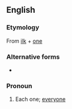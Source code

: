 ==English==

===Etymology===
From [[ilk]] + [[one]]

===Alternative forms===
* {{l|en|ilkoon}}

===Pronoun===
{{en-pron}}

# {{lb|en|obsolete}} Each one; [[everyone]]
#: {{rfquotek|Geoffrey Chaucer}}